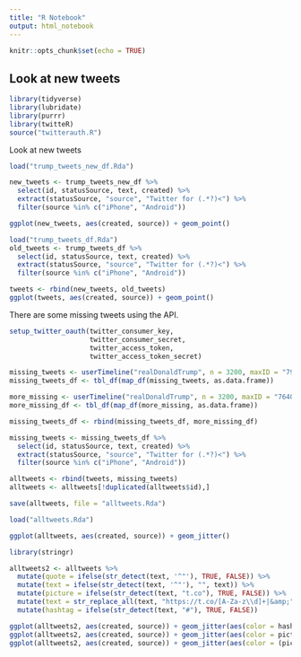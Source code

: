 ```yaml
---
title: "R Notebook"
output: html_notebook
---
```


```r
knitr::opts_chunk$set(echo = TRUE)
```

## Look at new tweets

```r
library(tidyverse)
library(lubridate)
library(purrr)
library(twitteR)
source("twitterauth.R")
```


Look at new tweets

```r

load("trump_tweets_new_df.Rda")

new_tweets <- trump_tweets_new_df %>%
  select(id, statusSource, text, created) %>%
  extract(statusSource, "source", "Twitter for (.*?)<") %>%
  filter(source %in% c("iPhone", "Android"))
```

```r
ggplot(new_tweets, aes(created, source)) + geom_point()
```
```r
load("trump_tweets_df.Rda")
old_tweets <- trump_tweets_df %>%
  select(id, statusSource, text, created) %>%
  extract(statusSource, "source", "Twitter for (.*?)<") %>%
  filter(source %in% c("iPhone", "Android"))

tweets <- rbind(new_tweets, old_tweets)
ggplot(tweets, aes(created, source)) + geom_point()
```

There are some missing tweets using the API. 

```r
setup_twitter_oauth(twitter_consumer_key,
                    twitter_consumer_secret,
                    twitter_access_token,
                    twitter_access_token_secret)

missing_tweets <- userTimeline("realDonaldTrump", n = 3200, maxID = "797812048805695488")
missing_tweets_df <- tbl_df(map_df(missing_tweets, as.data.frame))

more_missing <- userTimeline("realDonaldTrump", n = 3200, maxID = "764053208394182656")
more_missing_df <- tbl_df(map_df(more_missing, as.data.frame))

missing_tweets_df <- rbind(missing_tweets_df, more_missing_df)

missing_tweets <- missing_tweets_df %>%
  select(id, statusSource, text, created) %>%
  extract(statusSource, "source", "Twitter for (.*?)<") %>%
  filter(source %in% c("iPhone", "Android"))

alltweets <- rbind(tweets, missing_tweets) 
alltweets <- alltweets[!duplicated(alltweets$id),]

save(alltweets, file = "alltweets.Rda")
```

```r
load("alltweets.Rda")

ggplot(alltweets, aes(created, source)) + geom_jitter()
```
```r
library(stringr)

alltweets2 <- alltweets %>% 
  mutate(quote = ifelse(str_detect(text, '^"'), TRUE, FALSE)) %>% 
  mutate(text = ifelse(str_detect(text, '^"'), "", text)) %>% 
  mutate(picture = ifelse(str_detect(text, "t.co"), TRUE, FALSE)) %>% 
  mutate(text = str_replace_all(text, "https://t.co/[A-Za-z\\d]+|&amp;", "")) %>% 
  mutate(hashtag = ifelse(str_detect(text, "#"), TRUE, FALSE))
```

```r
ggplot(alltweets2, aes(created, source)) + geom_jitter(aes(color = hashtag))
ggplot(alltweets2, aes(created, source)) + geom_jitter(aes(color = picture)) 
ggplot(alltweets2, aes(created, source)) + geom_jitter(aes(color = (picture | hashtag)))
```


